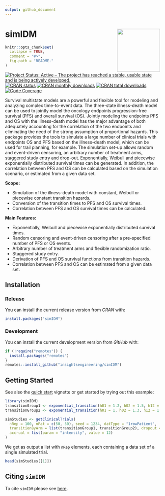 ```yaml
---
output: github_document
---
```


<!-- markdownlint-disable-file -->
<!-- README.md needs to be generated from README.Rmd. Please edit that file -->

# simIDM <img src="man/figures/logo.svg" align="right" height="139" />

```r
knitr::opts_chunk$set(
  collapse = TRUE,
  comment = "#>",
  fig.path = "README-"
)
```

<!-- badges: start -->
[![Project Status: Active – The project has reached a stable, usable state and is being actively developed.](https://www.repostatus.org/badges/latest/active.svg)](https://www.repostatus.org/#active)
[![CRAN status](https://www.r-pkg.org/badges/version-last-release/simIDM)](https://www.r-pkg.org/badges/version-last-release/simIDM)
[![CRAN monthly downloads](https://cranlogs.r-pkg.org/badges/simIDM)](https://cranlogs.r-pkg.org/badges/simIDM)
[![CRAN total downloads](https://cranlogs.r-pkg.org/badges/grand-total/simIDM)](https://cranlogs.r-pkg.org/badges/grand-total/simIDM)
[![Code Coverage](https://raw.githubusercontent.com/insightsengineering/simIDM/_xml_coverage_reports/data/main/badge.svg)](https://raw.githubusercontent.com/insightsengineering/simIDM/_xml_coverage_reports/data/main/coverage.xml)
<!-- badges: end -->
\

Survival multistate models are a powerful and flexible tool for modeling and analyzing complex time-to-event data.
The three-state illness-death model can be used to jointly model the oncology endpoints
progression-free survival (PFS) and overall survival (OS). Jointly modeling the endpoints PFS and OS with the illness-death 
model has the major 
advantage of both adequately accounting for the correlation of the two endpoints and eliminating the need of the strong 
assumption of proportional hazards. This package provides the tools to simulate a large number of clinical trials with 
endpoints OS and PFS based on the illness-death model, which can be used for trail planning, for example. The simulation 
set-up allows random and event-driven censoring, an arbitrary number of treatment arms, staggered study entry and drop-out.
Exponentially, Weibull and piecewise exponentially distributed survival times can be generated.
In addition, the correlation between PFS and OS can be calculated based on the simulation scenario, or estimated from a given data set.

**Scope:**

* Simulation of the illness-death model with constant, Weibull or piecewise constant transition hazards.
* Conversion of the transition times to PFS and OS survival times.
* Correlation between PFS and OS survival times can be calculated.

**Main Features:**

* Exponentially, Weibull and piecewise exponentially distributed survival times.
* Random censoring and event-driven censoring after a pre-specified number of PFS or OS events.
* Arbitrary number of treatment arms and flexible randomization ratio.
* Staggered study entry.
* Derivation of PFS and OS survival functions from transition hazards.
* Correlation between PFS and OS can be estimated from a given data set.

## Installation

### Release

You can install the current release version from *CRAN* with:

```r
install.packages("simIDM")
```

### Development

You can install the current development version from *GitHub* with:

```r
if (!require("remotes")) {
  install.packages("remotes")
}
remotes::install_github("insightsengineering/simIDM")
```

## Getting Started

See also the [quick start](https://insightsengineering.github.io/simIDM/latest-tag/articles/quickstart.html) vignette or get started by trying out this example:

```r
library(simIDM)
transitionGroup1 <- exponential_transition(h01 = 1.2, h02 = 1.5, h12 = 1.6)
transitionGroup2 <- exponential_transition(h01 = 1, h02 = 1.3, h12 = 1.7)

simStudies <- getClinicalTrials(
  nRep = 100, nPat = c(50, 50), seed = 1234, datType = "1rowPatient",
  transitionByArm = list(transitionGroup1, transitionGroup2), dropout = list(rate = 0.1, time = 12),
  accrual = list(param = "intensity", value = 12)
)
```

We get as output a list with `nRep` elements, each containing a data set of a single simulated trial.

```r
head(simStudies[[1]])
```


## Citing `simIDM`

To cite `simIDM` please see [here](https://insightsengineering.github.io/simIDM/main/authors.html#citation).
